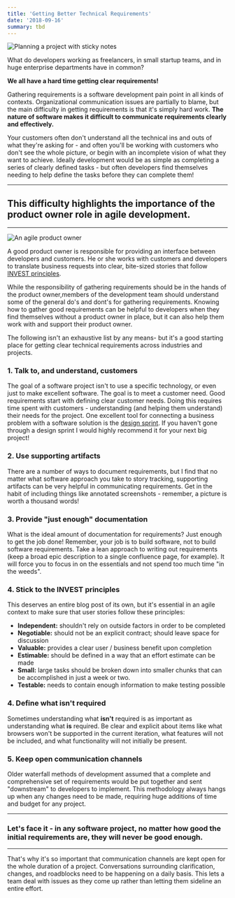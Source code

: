 ```yaml
---
title: 'Getting Better Technical Requirements'
date: '2018-09-16'
summary: tbd
---
```


![Planning a project with sticky notes](/static/images/project-planning.jpg)

What do developers working as freelancers, in small startup teams, and in huge enterprise departments have in common?

**We all have a hard time getting clear requirements!**

Gathering requirements is a software development pain point in all kinds of contexts. Organizational communication issues are partially to blame, but the main difficulty in getting requirements is that it's simply hard work. **The nature of software makes it difficult to communicate requirements clearly and effectively.**

Your customers often don't understand all the technical ins and outs of what they're asking for - and often you'll be working with customers who don't see the whole picture, or begin with an incomplete vision of what they want to achieve. Ideally development would be as simple as completing a series of clearly defined tasks - but often developers find themselves needing to help define the tasks before they can complete them!

---

## This difficulty highlights the importance of the product owner role in agile development.

---

![An agile product owner](/static/images/product-owner.jpg)

A good product owner is responsible for providing an interface between developers and customers. He or she works with customers and developers to translate business requests into clear, bite-sized stories that follow [INVEST principles](<https://www.agilealliance.org/glossary/invest/#q=~(filters~(postType~(~'page~'post~'aa_book~'aa_event_session~'aa_experience_report~'aa_glossary~'aa_research_paper~'aa_video)~tags~(~'invest))~searchTerm~'~sort~false~sortDirection~'asc~page~1)>).

While the responsibility of gathering requirements should be in the hands of the product owner,members of the development team should understand some of the general do's and dont's for gathering requirements. Knowing how to gather good requirements can be helpful to developers when they find themselves without a product owner in place, but it can also help them work with and support their product owner.

The following isn't an exhaustive list by any means- but it's a good starting place for getting clear technical requirements across industries and projects.

### 1. Talk to, and understand, customers

The goal of a software project isn't to use a specific technology, or even just to make excellent software. The goal is to meet a customer need. Good requirements start with defining clear customer needs. Doing this requires time spent with customers - understanding (and helping them understand) their needs for the project.
One excellent tool for connecting a business problem with a software solution is the [design sprint](http://www.gv.com/sprint/). If you haven't gone through a design sprint I would highly recommend it for your next big project!

### 2. Use supporting artifacts

There are a number of ways to document requirements, but I find that no matter what software approach you take to story tracking, supporting artifacts can be very helpful in communicating requirements. Get in the habit of including things like annotated screenshots - remember, a picture is worth a thousand words!

### 3. Provide "just enough" documentation

What is the ideal amount of documentation for requirements? Just enough to get the job done! Remember, your job is to build software, not to build software requirements. Take a lean approach to writing out requirements (keep a broad epic description to a single confluence page, for example). It will force you to focus in on the essentials and not spend too much time "in the weeds".

### 4. Stick to the INVEST principles

This deserves an entire blog post of its own, but it's essential in an agile context to make sure that user stories follow these principles:

- **Independent:** shouldn't rely on outside factors in order to be completed
- **Negotiable:** should not be an explicit contract; should leave space for discussion
- **Valuable:** provides a clear user / business benefit upon completion
- **Estimable:** should be defined in a way that an effort estimate can be made
- **Small:** large tasks should be broken down into smaller chunks that can be accomplished in just a week or two.
- **Testable:** needs to contain enough information to make testing possible

### 4. Define what isn't required

Sometimes understanding what **isn't** required is as important as understanding what **is** required. Be clear and explicit about items like what browsers won't be supported in the current iteration, what features will not be included, and what functionality will not initially be present.

### 5. Keep open communication channels

Older waterfall methods of development assumed that a complete and comprehensive set of requirements would be put together and sent "downstream" to developers to implement. This methodology always hangs up when any changes need to be made, requiring huge additions of time and budget for any project.

---

### Let's face it - in any software project, no matter how good the initial requirements are, they will never be good enough.

---

That's why it's so important that communication channels are kept open for the whole duration of a project. Conversations surrounding clarification, changes, and roadblocks need to be happening on a daily basis. This lets a team deal with issues as they come up rather than letting them sideline an entire effort.
